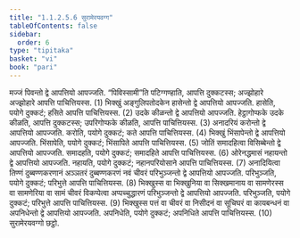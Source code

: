 ```yaml
---
title: "1.1.2.5.6 सुरामेरयवग्ग"
tableOfContents: false
sidebar:
  order: 6
type: "tipitaka"
basket: "vi"
book: "pari"
---
```



<DynamicBreadcrumb />

<Division number="170" book="pari">

<Paragraph number="440" book="pari">
मज्जं पिवन्तो द्वे आपत्तियो आपज्जति. “पिविस्सामी”ति पटिग्गण्हाति, आपत्ति दुक्कटस्स; अज्झोहारे अज्झोहारे आपत्ति पाचित्तियस्स. (1)
</Paragraph>

<Paragraph number="441" book="pari">
भिक्खुं अङ्गुलिपतोदकेन हासेन्तो द्वे आपत्तियो आपज्जति. हासेति, पयोगे दुक्कटं; हसिते आपत्ति पाचित्तियस्स. (2)
</Paragraph>

<Paragraph number="442" book="pari">
उदके कीळन्तो द्वे आपत्तियो आपज्जति. हेट्ठागोप्फके उदके कीळति, आपत्ति दुक्कटस्स; उपरिगोप्फके कीळति, आपत्ति पाचित्तियस्स. (3)
</Paragraph>

<Paragraph number="443" book="pari">
अनादरियं करोन्तो द्वे आपत्तियो आपज्जति. करोति, पयोगे दुक्कटं; कते आपत्ति पाचित्तियस्स. (4)
</Paragraph>

<Paragraph number="444" book="pari">
भिक्खुं भिंसापेन्तो द्वे आपत्तियो आपज्जति. भिंसापेति, पयोगे दुक्कटं; भिंसापिते आपत्ति पाचित्तियस्स. (5)
</Paragraph>

<Paragraph number="445" book="pari">
जोतिं समादहित्वा विसिब्बेन्तो द्वे आपत्तियो आपज्जति. समादहति, पयोगे दुक्कटं; समादहिते आपत्ति पाचित्तियस्स. (6)
</Paragraph>

<Paragraph number="446" book="pari">
ओरेनद्धमासं नहायन्तो द्वे आपत्तियो आपज्जति. नहायति, पयोगे दुक्कटं; नहानपरियोसाने आपत्ति पाचित्तियस्स. (7)
</Paragraph>

<Paragraph number="447" book="pari">
अनादियित्वा तिण्णं दुब्बण्णकरणानं अञ्ञतरं दुब्बण्णकरणं नवं चीवरं परिभुञ्जन्तो द्वे आपत्तियो आपज्जति. परिभुञ्जति, पयोगे दुक्कटं; परिभुत्ते आपत्ति पाचित्तियस्स. (8)
</Paragraph>

<Paragraph number="448" book="pari">
भिक्खुस्स वा भिक्खुनिया वा सिक्खमानाय वा सामणेरस्स वा सामणेरिया वा सामं चीवरं विकप्पेत्वा अप्पच्चुद्धारणं परिभुञ्जन्तो द्वे आपत्तियो आपज्जति. परिभुञ्जति, पयोगे दुक्कटं; परिभुत्ते आपत्ति पाचित्तियस्स. (9)
</Paragraph>

<Paragraph number="449" book="pari">
भिक्खुस्स पत्तं वा चीवरं वा निसीदनं वा सूचिघरं वा कायबन्धनं वा अपनिधेन्तो द्वे आपत्तियो आपज्जति. अपनिधेति, पयोगे दुक्कटं; अपनिधिते आपत्ति पाचित्तियस्स. (10)

</Paragraph>
</Division>

<Paragraph number="450" type="center" book="pari">
सुरामेरयवग्गो छट्ठो.
</Paragraph>